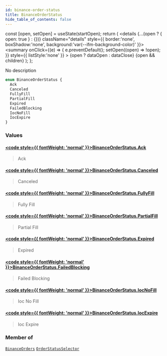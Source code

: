 ```yaml
---
id: binance-order-status
title: BinanceOrderStatus
hide_table_of_contents: false
---
```







  const [open, setOpen] = useState(startOpen);
  return (
    <details {...(open ? { open: true } : {})} className="details" style={{ border:'none', boxShadow:'none', background:'var(--ifm-background-color)' }}>
      <summary
        onClick={(e) => {
          e.preventDefault();
          setOpen((open) => !open);
        }}
        style={{ listStyle:'none' }}
      >
      {open ? dataOpen : dataClose}
      </summary>
      {open && children}
    </details>
  );
};








No description


```graphql
enum BinanceOrderStatus {
  Ack
  Canceled
  FullyFill
  PartialFill
  Expired
  FailedBlocking
  IocNoFill
  IocExpire
}
```




### Values

#### [<code style={{ fontWeight: 'normal' }}>BinanceOrderStatus.<b>Ack</b></code>](#)  
> 
> 
> Ack
> 

#### [<code style={{ fontWeight: 'normal' }}>BinanceOrderStatus.<b>Canceled</b></code>](#)  
> 
> 
> Canceled
> 

#### [<code style={{ fontWeight: 'normal' }}>BinanceOrderStatus.<b>FullyFill</b></code>](#)  
> 
> 
> Fully Fill
> 

#### [<code style={{ fontWeight: 'normal' }}>BinanceOrderStatus.<b>PartialFill</b></code>](#)  
> 
> 
> Partial Fill
> 

#### [<code style={{ fontWeight: 'normal' }}>BinanceOrderStatus.<b>Expired</b></code>](#)  
> 
> 
> Expired
> 

#### [<code style={{ fontWeight: 'normal' }}>BinanceOrderStatus.<b>FailedBlocking</b></code>](#)  
> 
> 
> Failed Blocking
> 

#### [<code style={{ fontWeight: 'normal' }}>BinanceOrderStatus.<b>IocNoFill</b></code>](#)  
> 
> 
> Ioc No Fill
> 

#### [<code style={{ fontWeight: 'normal' }}>BinanceOrderStatus.<b>IocExpire</b></code>](#)  
> 
> 
> Ioc Expire
> 



### Member of

[`BinanceOrders`](/docs/graphql-reference/objects/binance-orders)  <Badge class="secondary" text="object"/><Bullet />[`OrderStatusSelector`](/docs/graphql-reference/inputs/order-status-selector)  <Badge class="secondary" text="input"/>

